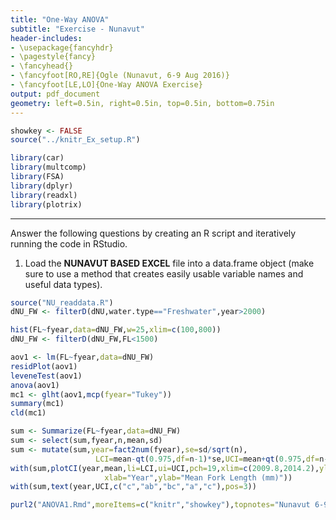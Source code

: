 ```yaml
---
title: "One-Way ANOVA"
subtitle: "Exercise - Nunavut"
header-includes:
- \usepackage{fancyhdr}
- \pagestyle{fancy}
- \fancyhead{}
- \fancyfoot[RO,RE]{Ogle (Nunavut, 6-9 Aug 2016)}
- \fancyfoot[LE,LO]{One-Way ANOVA Exercise}
output: pdf_document
geometry: left=0.5in, right=0.5in, top=0.5in, bottom=0.75in
---
```


```r
showkey <- FALSE
source("../knitr_Ex_setup.R")
```
```r
library(car)
library(multcomp)
library(FSA)
library(dplyr)
library(readxl)
library(plotrix)
```

----

Answer the following questions by creating an R script and iteratively running the code in RStudio.

1. Load the **NUNAVUT BASED EXCEL** file into a data.frame object (make sure to use a method that creates easily usable variable names and useful data types).
```r
source("NU_readdata.R")
dNU_FW <- filterD(dNU,water.type=="Freshwater",year>2000)
```
```r
hist(FL~fyear,data=dNU_FW,w=25,xlim=c(100,800))
dNU_FW <- filterD(dNU_FW,FL<1500)
```
```r
aov1 <- lm(FL~fyear,data=dNU_FW)
residPlot(aov1)
leveneTest(aov1)
anova(aov1)
mc1 <- glht(aov1,mcp(fyear="Tukey"))
summary(mc1)
cld(mc1)
```
```r
sum <- Summarize(FL~fyear,data=dNU_FW)
sum <- select(sum,fyear,n,mean,sd)
sum <- mutate(sum,year=fact2num(fyear),se=sd/sqrt(n),
                   LCI=mean-qt(0.975,df=n-1)*se,UCI=mean+qt(0.975,df=n-1)*se)
with(sum,plotCI(year,mean,li=LCI,ui=UCI,pch=19,xlim=c(2009.8,2014.2),ylim=c(475,600),
                     xlab="Year",ylab="Mean Fork Length (mm)"))
with(sum,text(year,UCI,c("c","ab","bc","a","c"),pos=3))

```


```r
purl2("ANOVA1.Rmd",moreItems=c("knitr","showkey"),topnotes="Nunavut 6-9-Aug-16")
```

